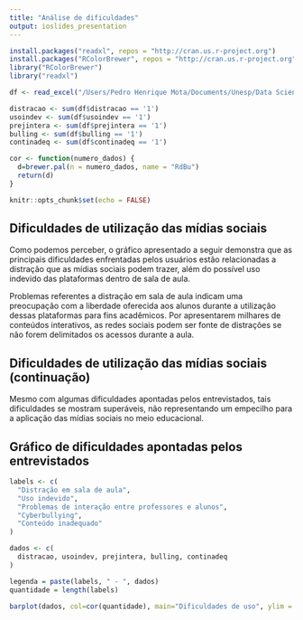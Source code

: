 ```yaml
---
title: "Análise de dificuldades"
output: ioslides_presentation
---
```


```r

install.packages("readxl", repos = "http://cran.us.r-project.org")
install.packages("RColorBrewer", repos = "http://cran.us.r-project.org")
library("RColorBrewer")
library("readxl")

df <- read_excel("/Users/Pedro Henrique Mota/Documents/Unesp/Data Science/Analise/dados/umses_graduacao_2018_vtidy.xlsx")

distracao <- sum(df$distracao == '1')
usoindev <- sum(df$usoindev == '1')
prejintera <- sum(df$prejintera == '1')
bulling <- sum(df$bulling == '1')
continadeq <- sum(df$continadeq == '1')

cor <- function(numero_dados) {
  d=brewer.pal(n = numero_dados, name = "RdBu")
  return(d)
}

knitr::opts_chunk$set(echo = FALSE)
```

## Dificuldades de utilização das mídias sociais

Como podemos perceber, o gráfico apresentado a seguir demonstra que as principais dificuldades enfrentadas pelos usuários estão relacionadas a distração que as mídias sociais podem trazer, além do possível uso indevido das plataformas dentro de sala de aula.

Problemas referentes a distração em sala de aula indicam uma preocupação com a liberdade oferecida aos alunos durante a utilização dessas plataformas para fins acadêmicos. Por apresentarem milhares de conteúdos interativos, as redes sociais podem ser fonte de distrações se não forem delimitados os acessos durante a aula.

## Dificuldades de utilização das mídias sociais (continuação)

Mesmo com algumas dificuldades apontadas pelos entrevistados, tais dificuldades se mostram superáveis, não representando um empecilho para a aplicação das mídias sociais no meio educacional.

## Gráfico de dificuldades apontadas pelos entrevistados

```r
labels <- c(
  "Distração em sala de aula",
  "Uso indevido",
  "Problemas de interação entre professores e alunos",
  "Cyberbullying",
  "Conteúdo inadequado"
)

dados <- c(
  distracao, usoindev, prejintera, bulling, continadeq
)

legenda = paste(labels, " - ", dados)
quantidade = length(labels)

barplot(dados, col=cor(quantidade), main="Dificuldades de uso", ylim = c(0, 60), legend = legenda)
```

